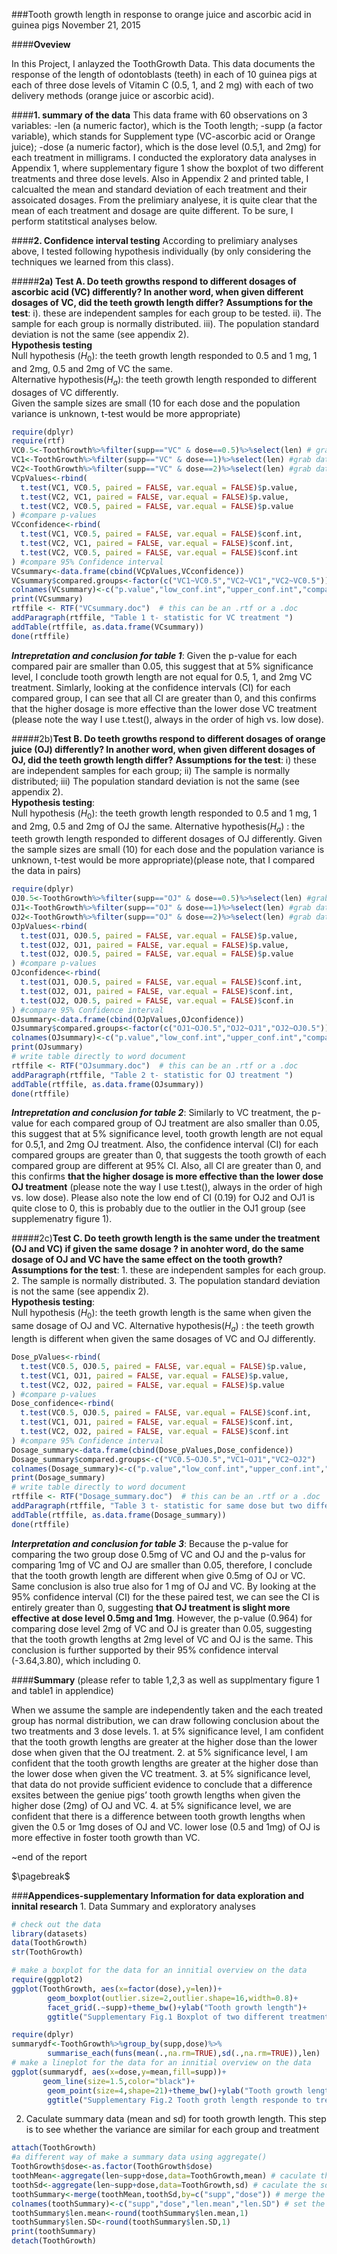 ###Tooth growth length in response to orange juice and ascorbic acid in guinea pigs
November 21, 2015

####**Oveview**

In this Project, I anlayzed the ToothGrowth Data. This data documents the response of the length of odontoblasts (teeth) in each of 10 guinea pigs at each of three dose levels of Vitamin C (0.5, 1, and 2 mg) with each of two delivery methods (orange juice or ascorbic acid). 

####**1. summary of the data**
This data frame with 60 observations on 3 variables:
-len (a numeric factor), which is the Tooth length; 
-supp (a factor variable), which stands for Supplement type (VC-ascorbic acid or Orange juice); 
-dose (a numeric factor), which is the dose level (0.5,1, and 2mg) for each treatment in milligrams. 
I conducted the exploratory data analyses in Appendix 1, where supplementary figure 1 show the boxplot of two different treatments and three dose levels. Also in Appendix 2 and printed table, I calcualted the mean and standard deviation of each treatment and their assoicated dosages. From the prelimiary analyese, it is quite clear that the mean of each treatment and dosage are quite different. To be sure, I perform statitstical analyses below.

####**2. Confidence interval testing**
According to prelimiary analyses above, I tested following hypothesis individually (by only considering the techniques we learned from this class).

#####**2a) Test A. Do teeth growths respond to different dosages of ascorbic acid (VC) differently? In another word, when given different dosages of VC, did the teeth growth length differ?**
**Assumptions for the test**: i). these are independent samples for each group to be tested. ii). The sample for each group is normally distributed. iii). The population standard deviation is not the same (see appendix 2).    
**Hypothesis testing**    
Null hypothesis ($H_0$): the teeth growth length responded to 0.5 and 1 mg, 1 and 2mg, 0.5 and 2mg of VC the same.  
Alternative hypothesis($H_a$): the teeth growth length responded to different dosages of VC differently.  
Given the sample sizes are small (10 for each dose and the population variance is unknown, t-test would be more appropriate)  
```r
require(dplyr)
require(rtf)
VC0.5<-ToothGrowth%>%filter(supp=="VC" & dose==0.5)%>%select(len) # grab data for VC dose0.5
VC1<-ToothGrowth%>%filter(supp=="VC" & dose==1)%>%select(len) #grab data for VC dose 1
VC2<-ToothGrowth%>%filter(supp=="VC" & dose==2)%>%select(len) #grab data for VC dose 2
VCpValues<-rbind(
  t.test(VC1, VC0.5, paired = FALSE, var.equal = FALSE)$p.value,
  t.test(VC2, VC1, paired = FALSE, var.equal = FALSE)$p.value,
  t.test(VC2, VC0.5, paired = FALSE, var.equal = FALSE)$p.value
) #compare p-values
VCconfidence<-rbind(
  t.test(VC1, VC0.5, paired = FALSE, var.equal = FALSE)$conf.int,
  t.test(VC2, VC1, paired = FALSE, var.equal = FALSE)$conf.int,
  t.test(VC2, VC0.5, paired = FALSE, var.equal = FALSE)$conf.int
) #compare 95% Confidence interval
VCsummary<-data.frame(cbind(VCpValues,VCconfidence))
VCsummary$compared.groups<-factor(c("VC1~VC0.5","VC2~VC1","VC2~VC0.5"))
colnames(VCsummary)<-c("p.value","low_conf.int","upper_conf.int","compared.groups")
print(VCsummary)
rtffile <- RTF("VCsummary.doc")  # this can be an .rtf or a .doc
addParagraph(rtffile, "Table 1 t- statistic for VC treatment ")
addTable(rtffile, as.data.frame(VCsummary))
done(rtffile)
```
**_Intrepretation and conclusion for table 1_**: Given the p-value for each compared pair are smaller than 0.05, this suggest that at 5% significance level, I conclude tooth growth length are not equal for 0.5, 1, and 2mg VC treatment. Simlarly, looking at the confidence intervals (CI) for each compared group,  I can see that all CI are greater than 0, and this confirms that the higher dosage is more effective than the lower dose VC treatment (please note the way I use t.test(), always in the order of high vs. low dose).


#####2b)**Test B. Do teeth growths respond to different dosages of orange juice (OJ) differently? In another word, when given different dosages of OJ, did the teeth growth length differ?**
**Assumptions for the test**: i) these are independent samples for each group; ii) The sample is normally distributed; iii) The population standard deviation is not the same (see appendix 2).    
**Hypothesis testing**:  
Null hypothesis ($H_0$): the teeth growth length responded to 0.5 and 1 mg, 1 and 2mg, 0.5 and 2mg of OJ the same.
Alternative hypothesis($H_a$) : the teeth growth length responded to different dosages of OJ differently.
Given the sample sizes are small (10) for each dose and the population variance is unknown, t-test would be more appropriate)(please note, that I compared the data in pairs)
```r
require(dplyr)
OJ0.5<-ToothGrowth%>%filter(supp=="OJ" & dose==0.5)%>%select(len) #grab data for OJ dose 0.5
OJ1<-ToothGrowth%>%filter(supp=="OJ" & dose==1)%>%select(len) #grab data for OJ dose 1
OJ2<-ToothGrowth%>%filter(supp=="OJ" & dose==2)%>%select(len) #grab data for OJ dose 2
OJpValues<-rbind(
  t.test(OJ1, OJ0.5, paired = FALSE, var.equal = FALSE)$p.value,
  t.test(OJ2, OJ1, paired = FALSE, var.equal = FALSE)$p.value,
  t.test(OJ2, OJ0.5, paired = FALSE, var.equal = FALSE)$p.value
) #compare p-values
OJconfidence<-rbind(
  t.test(OJ1, OJ0.5, paired = FALSE, var.equal = FALSE)$conf.int,
  t.test(OJ2, OJ1, paired = FALSE, var.equal = FALSE)$conf.int,
  t.test(OJ2, OJ0.5, paired = FALSE, var.equal = FALSE)$conf.in
) #compare 95% Confidence interval
OJsummary<-data.frame(cbind(OJpValues,OJconfidence))
OJsummary$compared.groups<-factor(c("OJ1~OJ0.5","OJ2~OJ1","OJ2~OJ0.5"))
colnames(OJsummary)<-c("p.value","low_conf.int","upper_conf.int","compared.groups")
print(OJsummary)
# write table directly to word document
rtffile <- RTF("OJsummary.doc")  # this can be an .rtf or a .doc
addParagraph(rtffile, "Table 2 t- statistic for OJ treatment ")
addTable(rtffile, as.data.frame(OJsummary))
done(rtffile)
```
**_Intrepretation and conclusion for table 2_**: Similarly to VC treatment, the p-value for each compared group of OJ treatment are also smaller than 0.05, this suggest that at 5% significance level, tooth growth length are not equal for 0.5,1, and 2mg OJ treatment. Also, the confidence interval (CI) for each compared groups are greater than 0, that suggests the tooth growth of each compared group are different at 95% CI. Also, all CI are greater than 0, and this confirms **that the higher dosage is more effective than the lower dose OJ treatment** (please note the way I use t.test(), always in the order of high vs. low dose). Please also note the low end of CI (0.19) for OJ2 and OJ1 is quite close to 0, this is probably due to the outlier in the OJ1 group (see supplemenatry figure 1). 


#####2c)**Test C. Do teeth growth length is the same under the treatment (OJ and VC) if given the same dosage ? in anohter word, do the same dosage of OJ and VC have the same effect on the tooth growth?**
**Assumptions for the test**: 1. these are independent samples for each group. 2. The sample is normally distributed. 3. The population standard deviation is not the same (see appendix 2).  
**Hypothesis testing**:    
Null hypothesis ($H_0$): the teeth growth length is the same when given the same dosage of OJ and VC.
Alternative hypothesis($H_a$) : the teeth growth length is different when given the same dosages of VC and OJ differently.

```r
Dose_pValues<-rbind(
  t.test(VC0.5, OJ0.5, paired = FALSE, var.equal = FALSE)$p.value,
  t.test(VC1, OJ1, paired = FALSE, var.equal = FALSE)$p.value,
  t.test(VC2, OJ2, paired = FALSE, var.equal = FALSE)$p.value
) #compare p-values
Dose_confidence<-rbind(
  t.test(VC0.5, OJ0.5, paired = FALSE, var.equal = FALSE)$conf.int,
  t.test(VC1, OJ1, paired = FALSE, var.equal = FALSE)$conf.int,
  t.test(VC2, OJ2, paired = FALSE, var.equal = FALSE)$conf.int
) #compare 95% Confidence interval
Dosage_summary<-data.frame(cbind(Dose_pValues,Dose_confidence))
Dosage_summary$compared.groups<-c("VC0.5~OJ0.5","VC1~OJ1","VC2~OJ2")
colnames(Dosage_summary)<-c("p.value","low_conf.int","upper_conf.int","compared.groups")
print(Dosage_summary)
# write table directly to word document
rtffile <- RTF("Dosage_summary.doc")  # this can be an .rtf or a .doc
addParagraph(rtffile, "Table 3 t- statistic for same dose but two different treatment (VC and OJ) ")
addTable(rtffile, as.data.frame(Dosage_summary))
done(rtffile)
```
**_Interpretation and conclusion for table 3_**: Because the p-value for comparing the two group dose 0.5mg of VC and OJ and the p-valus for comparing 1mg of VC and OJ are smaller than 0.05, therefore, I conclude that the tooth growth length are different when give 0.5mg of OJ or VC. Same conclusion is also true also for 1 mg of OJ and VC. By looking at the 95% confidence interval (CI) for the these paired test, we can see the CI is entirely greater than 0, suggesting **that OJ treatment is slight more effective at dose level 0.5mg and 1mg**. However, the p-value (0.964) for comparing dose level 2mg of VC and OJ is greater than 0.05, suggesting that the tooth growth lengths at 2mg level of VC and OJ is the same. This conclusion is further supported by their 95% confidence interval (-3.64,3.80), which including 0.  


####**Summary** (please refer to table 1,2,3 as well as supplmentary figure 1 and table1 in applendice)  
  
When we assume the sample are independently taken and the each treated group has normal distribution, we can draw following conclusion about the two treatments and 3 dose levels.
1. at 5% significance level, I am confident that the tooth growth lengths are greater at the higher dose than the lower dose when given that the OJ treatment.
2. at 5% significance level, I am confident that the tooth growth lengths are greater at the higher dose than the lower dose when given the VC treatment.
3. at 5% significance level, that data do not provide sufficient evidence to conclude that a difference exsites between the geniue pigs' tooth growth lengths when given the higher dose (2mg) of OJ and VC.
4. at 5% significance level, we are confident that there is a difference between tooth growth lengths when given the 0.5 or 1mg doses of OJ and VC. lower lose (0.5 and 1mg) of OJ is more effective in foster tooth growth than VC.  



~end of the report

$\pagebreak$ 

###**Appendices-supplementary Information for data exploration and innital research**
1. Data Summary and exploratory analyses
```r
# check out the data
library(datasets)
data(ToothGrowth)
str(ToothGrowth)
```

```r
# make a boxplot for the data for an innitial overview on the data
require(ggplot2)
ggplot(ToothGrowth, aes(x=factor(dose),y=len))+
        geom_boxplot(outlier.size=2,outlier.shape=16,width=0.8)+
        facet_grid(.~supp)+theme_bw()+ylab("Tooth growth length")+
        ggtitle("Supplementary Fig.1 Boxplot of two different treatments and various dosages")
```

```r
require(dplyr)
summarydf<-ToothGrowth%>%group_by(supp,dose)%>%
        summarise_each(funs(mean(.,na.rm=TRUE),sd(.,na.rm=TRUE)),len)
# make a lineplot for the data for an innitial overview on the data
ggplot(summarydf, aes(x=dose,y=mean,fill=supp))+
       geom_line(size=1.5,color="black")+
        geom_point(size=4,shape=21)+theme_bw()+ylab("Tooth growth length")+xlab("dose(mg)")+
        ggtitle("Supplementary Fig.2 Tooth groth length responde to treatment")
```
  
2. Caculate summary data (mean and sd) for tooth growth length. This step is to see whether the variance are similar for each group and treatment
```r
attach(ToothGrowth)
#a different way of make a summary data using aggregate()
ToothGrowth$dose<-as.factor(ToothGrowth$dose)
toothMean<-aggregate(len~supp+dose,data=ToothGrowth,mean) # caculate the mean 
toothSd<-aggregate(len~supp+dose,data=ToothGrowth,sd) # caculate the sd 
toothSummary<-merge(toothMean,toothSd,by=c("supp","dose")) # merge the mean and sd data 
colnames(toothSummary)<-c("supp","dose","len.mean","len.SD") # set the column name 
toothSummary$len.mean<-round(toothSummary$len.mean,1)
toothSummary$len.SD<-round(toothSummary$len.SD,1)
print(toothSummary)
detach(ToothGrowth)
```
